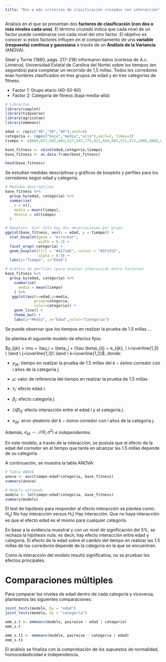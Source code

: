 ```yaml
---
title: "Dos o más criterios de clasificación cruzados con interacción"
---
```


Análisis en el que se presentan dos **factores de clasificación (con dos o más niveles cada uno)**. El término *cruzado* indica que cada nivel de un factor puede combinarse con cada nivel del otro factor. El objetivo es conocer si estos factores influyen en el comportamiento de una **variable (respuesta) continua y gaussiana** a través de un **Análisis de la Variancia** (ANOVA).

Steel y Torrie (1980, págs. 217-218) informaron datos (cortesía de A.c. Linnerud, Universidad Estatal de Carolina del Norte) sobre los tiempos (en segundos) para completar un recorrido de 1,5 millas. Todos los corredores eran hombres clasificados en tres grupos de edad y en tres categorías de fitness.

-   Factor 1: Grupo etario (40-50-60)
-   Factor 2: Categoría de fitness (baja-media-alta)

```r
# Librerías
library(cowplot)
library(tidyverse)
library(agricolae)
library(emmeans)
```

```r
edad <- rep(c("40","50","60"),each=6)
categoria <- rep(c("baja","media","alta"),each=2, times=3)
tiempo <- c(669,671,602,603,527,547,775,821,684,687,571,573,1009,1060,824,828,688,713)

base_fitness <- cbind(edad,categoria,tiempo)
base_fitness <- as.data.frame(base_fitness)
```

```r
head(base_fitness)
```

Se estudian medidas descriptivas y gráficos de boxplots y perfiles para los corredores según edad y categoría.

```r
# Medidas descriptivas
base_fitness %>% 
  group_by(edad, categoria) %>% 
  summarise(
    n = n(),
    media = mean(tiempo),
    desvio = sd(tiempo)
  ) 
```

```r
# Boxplots. Ojo! Sólo hay dos observaciones por grupo
ggplot(base_fitness, aes(x = edad, y = tiempo)) +
  stat_boxplot(geom = "errorbar", 
               width = 0.2) +
  facet_wrap(~categoria) +
  geom_boxplot(fill = "#4271AE", colour = "#1F3552", 
               alpha = 0.9) +
  labs(y="Tiempo", x="Edad")

```

```r
# Gráfico de perfiles (para evaluar interacción entre factores)
base_fitness %>%
  group_by(edad, categoria) %>% 
    summarise(
      media = mean(tiempo)
    ) %>% 
   ggplot(aes(x=edad,y=media,
             group=categoria,
             color=categoria)) +
    geom_line() +
    theme_bw() +
    labs(y="Media", x="Edad",color="Categoria")
```

Se puede observar que los tiempos en realizar la prueba de 1.5 millas ...

Se plantea el siguiente modelo de efectos fijos:\

$y_{ijk} = \mu + \tau_i + \beta_j + (\tau \beta)_{ij} + e_{ijk}, \ i=\overline{1,3} \ \land \ j=\overline{1,3}\ \land \ k=\overline{1,2}$, donde:

-   $y_{ijk}$: tiempo en realizar la prueba de 1.5 millas del $k-ésimo$ corredor con $i$ años de la categoría $j$.

-   $\mu$: valor de referencia del tiempo en realizar la prueba de 1.5 millas.

-   $\tau_i$: efecto edad $i$.

-   $\beta_j$: efecto categoría $j$.

-   $(\tau \beta)_{ij}$: efecto interacción entre el edad $i$ y el categoría $j$.

-   $e_{ijk}$: error aleatorio del $k-ésimo$ corredor con $i$ años de la categoría $j$.

Además, $e_{ijk} \sim \mathcal{N}(0,\sigma^2)$ *e independientes.*

En este modelo, a través de la interacción, se postula que el efecto de la edad del corredor en el tiempo que tarda en alcanzar las 1.5 millas depende de su categoría.

A continuación, se muestra la tabla ANOVA:

```r
# Tabla ANOVA
anova <- aov(tiempo~edad*categoria, base_fitness)
summary(anova)

# Modelo estimado
modelo <- lm(tiempo~edad*categoria, base_fitness)
summary(modelo)
```

El test de hipótesis para responder al efecto interacción se plantea como: $H_0)$ No hay interacción versus $H_1)$ Hay interacción. Que no haya interacción es que el efecto edad es el mismo para cualquier categoría.

En base a la evidencia muestral y con un nivel de significación del $5\%$, se rechaza la hipótesis nula, es decir, hay efecto interacción entre edad y categoría. El efecto de la edad sobre el cambio del tiempo en realizar las 1.5 millas de los corredores depende de la categoría en la que se encuentran.

Como la interacción del modelo resultó significativa, no se prueban los efectos principales.

# Comparaciones múltiples

Para comparar los niveles de edad dentro de cada categoría y viceversa, planteamos las siguientes comparaciones:

```r
joint_tests(modelo, by = "edad")
joint_tests(modelo, by = "categoria")

emm_s.t <- emmeans(modelo, pairwise ~ edad | categoria)
emm_s.t

emm_s.t1 <- emmeans(modelo, pairwise ~ categoria | edad)
emm_s.t1

```

El análisis se finaliza con la comprobación de los supuestos de normalidad, homocedasticidad e independencia.
